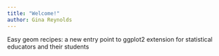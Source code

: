 ```yaml
---
title: "Welcome!"
author: Gina Reynolds
---
```


Easy geom recipes: a new entry point to ggplot2 extension for statistical educators and their students

